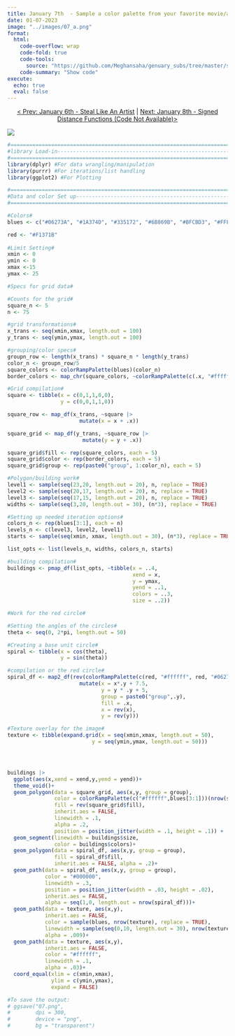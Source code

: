 ```yaml
---
title: January 7th  - Sample a color palette from your favorite movie/album cover
date: 01-07-2023
image: "../images/07_a.png"
format:
  html:
    code-overflow: wrap
    code-fold: true
    code-tools:
      source: "https://github.com/Meghansaha/genuary_subs/tree/master/submissions/scripts/07_fav_movie.R"
    code-summary: "Show code"
execute:
  echo: true
  eval: false
---
```


<center>[\< Prev: January 6th - Steal Like An Artist](day_06.qmd) \| [Next: January 8th - Signed Distance Functions (Code Not Available)\>](day_08.qmd)</center>

![](/images/07_a.png){fig-alt="An image that samples the movie poster for Inception's color palette. three areas of blue bars are coming down from the top of the image. A jittering grid is in the background. The background color is a gradient that fades to white towards the bottom of the image. The focal point is multiple red circles of varying sizes that lie together in one big circle near the bottom of the image." fig-align="center"}

```r
#=============================================================================#
#library Load-in---------------------------------------------------------------
#=============================================================================#
library(dplyr) #For data wrangling/manipulation
library(purrr) #For iterations/list handling
library(ggplot2) #For Plotting

#=============================================================================#
#Data and color Set up----------------------------------------------------------
#===========================================================================#

#Colors#
blues <- c("#06273A", "#1A374D", "#335172", "#6B869B", "#BFCBD3", "#FFFFFF")

red <- "#F1371B"
  
#Limit Setting#
xmin <- 0
ymin <- 0
xmax <-15
ymax <- 25

#Specs for grid data#

#Counts for the grid#
square_n <- 5
n <- 75

#grid transformations#
x_trans <- seq(xmin,xmax, length.out = 100)
y_trans <- seq(ymin,ymax, length.out = 100)

#grouping/color specs#
groupn_row <- length(x_trans) * square_n * length(y_trans)
color_n <- groupn_row/5
square_colors <- colorRampPalette(blues)(color_n)
border_colors <- map_chr(square_colors, ~colorRampPalette(c(.x, "#ffffff"))(10)[7])

#Grid compilation#
square <- tibble(x = c(0,1,1,0,0),
                 y = c(0,0,1,1,0))

square_row <- map_df(x_trans, ~square |>
                       mutate(x = x + .x))

square_grid <- map_df(y_trans, ~square_row |>
                        mutate(y = y + .x))

square_grid$fill <- rep(square_colors, each = 5)
square_grid$color <- rep(border_colors, each = 5)
square_grid$group <- rep(paste0("group", 1:color_n), each = 5)

#Polygon/building work#
level1 <- sample(seq(23,20, length.out = 20), n, replace = TRUE)
level2 <- sample(seq(20,17, length.out = 20), n, replace = TRUE)
level3 <- sample(seq(17,15, length.out = 20), n, replace = TRUE)
widths <- sample(seq(3,20, length.out = 30), (n*3), replace = TRUE)

#Setting up needed iteration options#
colors_n <- rep(blues[3:1], each = n)
levels_n <- c(level3, level2, level1)
starts <- sample(seq(xmin, xmax, length.out = 30), (n*3), replace = TRUE)

list_opts <- list(levels_n, widths, colors_n, starts)

#building compilation#
buildings <- pmap_df(list_opts, ~tibble(x = ..4,
                                        xend = x,
                                        y = ymax,
                                        yend = ..1,
                                        colors = ..3,
                                        size = ..2))

#Work for the red circle#

#Setting the angles of the circles#
theta <- seq(0, 2*pi, length.out = 50)

#Creating a base unit circle#
spiral <- tibble(x = cos(theta),
                 y = sin(theta))

#compilation or the red circle#
spiral_df <- map2_df(rev(colorRampPalette(c(red, "#ffffff", red, "#06273A"))(50)), seq(0,6, length.out = 50), ~spiral |>
                       mutate(x = x*.y + 7.5,
                              y = y * .y + 5,
                              group = paste0("group",.y),
                              fill = .x,
                              x = rev(x),
                              y = rev(y)))

#Texture overlay for the image#
texture <- tibble(expand.grid(x = seq(xmin,xmax, length.out = 50),
                           y = seq(ymin,ymax, length.out = 50)))




buildings |>
  ggplot(aes(x,xend = xend,y,yend = yend))+
  theme_void()+
  geom_polygon(data = square_grid, aes(x,y, group = group), 
               color = colorRampPalette(c("#ffffff",blues[3:1]))(nrow(square_grid)), 
               fill = rev(square_grid$fill), 
               inherit.aes = FALSE,
               linewidth = .1, 
               alpha = .2, 
               position = position_jitter(width = .1, height = .1)) +
  geom_segment(linewidth = buildings$size,
               color = buildings$colors)+
  geom_polygon(data = spiral_df, aes(x,y, group = group), 
               fill = spiral_df$fill, 
               inherit.aes = FALSE, alpha = .2)+
  geom_path(data = spiral_df, aes(x,y, group = group), 
            color = "#000000", 
            linewidth = .3, 
            position = position_jitter(width = .03, height = .02), 
            inherit.aes = FALSE, 
            alpha = seq(1,0, length.out = nrow(spiral_df)))+
  geom_path(data = texture, aes(x,y), 
            inherit.aes = FALSE, 
            color = sample(blues, nrow(texture), replace = TRUE), 
            linewidth = sample(seq(0,10, length.out = 30), nrow(texture), replace = TRUE), 
            alpha = .009)+
  geom_path(data = texture, aes(x,y), 
            inherit.aes = FALSE, 
            color = "#ffffff", 
            linewidth = .1, 
            alpha = .03)+
  coord_equal(xlim = c(xmin,xmax),
              ylim = c(ymin,ymax),
              expand = FALSE)

#To save the output:
# ggsave("07.png",
#        dpi = 300,
#        device = "png",
#        bg = "transparent")

```
